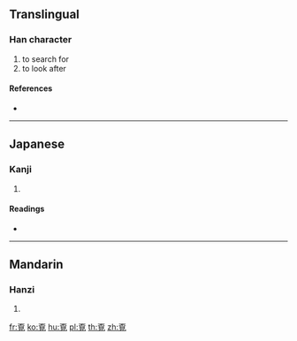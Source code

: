 {{character info/new}}
==Translingual==

===Han character===
{{Han char|rn=147|rad=見|as=04|sn=11|four=|canj=MFBUU}}

# to search for
# to look after

====References====
* {{Han ref|kx=1134.040|dkj=34816|dj=1600.090|hdz=63665.030|uh=8994|ud=35220}}

----

==Japanese==

===Kanji===
{{ja-kanji|grade=|rs=見04}}

# {{defn|lang=ja|sort=見04}}

====Readings====
* {{ja-readings|on=[[えき]] (eki), [[みゃく]] (myaku)|kun=[[もとめる]] (motomeru)|nanori=}}

----

==Mandarin==

===Hanzi===
{{cmn-hanzi|pin=[[mì]] ([[mi4]])|wg=mi<sup>4</sup>}}

# {{defn|lang=cmn|sort=見04}}

[[fr:覔]]
[[ko:覔]]
[[hu:覔]]
[[pl:覔]]
[[th:覔]]
[[zh:覔]]